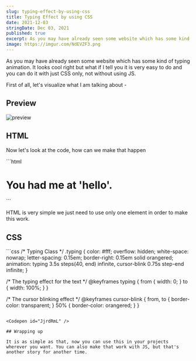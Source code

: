 ```yaml
---
slug: typing-effect-by-using-css
title: Typing Effect by using CSS
date: 2021-12-03
stringDate: Dec 03, 2021
published: true
excerpt: As you may have already seen some website which has some kind of typing animation. It looks cool right but what if I tell you it is very easy to do and you can do it with just CSS only, not without using JS.
image: https://imgur.com/NdEVZF3.png
---
```


As you may have already seen some website which has some kind of typing animation. It looks cool right but what if I tell you it is very easy to do and you can do it with just CSS only, not without using JS.

First of all, let's visualize what I am talking about -

## Preview

![preview](https://i.imgur.com/7PBxp4Q.gif)

## HTML
Now let's look at the code, how can we make that happen

<CodeTitle lang="html" title="index.html" />
```html
<h1 class="typing">You had me at 'hello'.</h1>
```

HTML is very simple we just need to use only one element in order to make this work.

## CSS

<CodeTitle lang="css" title="styles.css" />
```css
/* Typing Class */
.typing {
  color: #fff;
  overflow: hidden;
  white-space: nowrap;
  letter-spacing: 0.15em;
  border-right: 0.15em solid orangered;
  animation: typing 3.5s steps(40, end) infinite, cursor-blink 0.75s step-end
      infinite;
}

/* The typing effect for the text */
@keyframes typing {
  from {
    width: 0;
  }
  to {
    width: 100%;
  }
}

/* The cursor  blinking effect */
@keyframes cursor-blink {
  from,
  to {
    border-color: transparent;
  }
  50% {
    border-color: orangered;
  }
}
```

<Codepen id="JjrdRmL" />

## Wrapping up

It is as simple as that, now you can use this in your projects wherever you want. You can also make that work with JS, but that's another story for another time.
